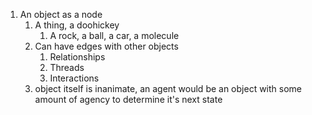 1. An object as a node 
    1. A thing, a doohickey 
        1. A rock, a ball, a car, a molecule
    2. Can have edges with other objects
        1. Relationships
        2. Threads
        3. Interactions
    4. object itself is inanimate, an agent would be an object with some amount of agency to determine it's next state

